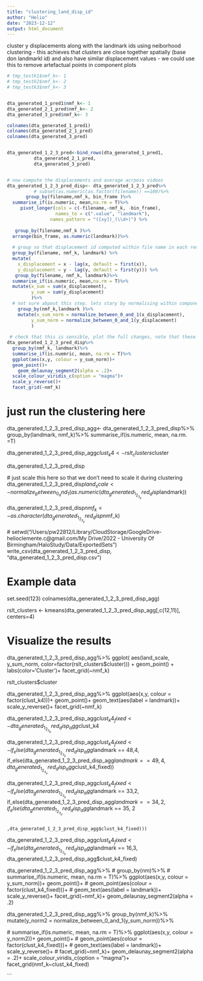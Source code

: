 ```yaml
---
title: "clustering_land_disp_id"
author: "Helio"
date: "2023-12-12"
output: html_document
---
```



cluster y displacements along with the landmark ids using neiborhood clustering
- this achieves that clusters are close together spatially (base don landmarkl id) and also have similar displacement values
- we could use this to remove artefactual points in component plots
```r


# tmp_testk1$nmf_k<- 1
# tmp_testk2$nmf_k<- 2
# tmp_testk3$nmf_k<- 3


dta_generated_1_pred1$nmf_k<- 1
dta_generated_2_1_pred$nmf_k<- 2
dta_generated_3_pred$nmf_k<- 3

colnames(dta_generated_1_pred1)
colnames(dta_generated_2_1_pred)   
colnames(dta_generated_3_pred)  


dta_generated_1_2_3_pred<-bind_rows(dta_generated_1_pred1,
          dta_generated_2_1_pred,
          dta_generated_3_pred)


# now compute the displacements and average acrposs videos
dta_generated_1_2_3_pred_disp<- dta_generated_1_2_3_pred%>%
          # subset(as.numeric(as.factor(filename)) ==100)%>%
       group_by(filename,nmf_k, bin_frame )%>%
  summarise_if(is.numeric, mean,na.rm = T)%>%
     pivot_longer(cols = c(-filename,-nmf_k, -bin_frame), 
                  names_to = c(".value", "landmark"), 
                names_pattern = "([xy])_(\\d+)") %>%
       
   group_by(filename,nmf_k )%>%
  arrange(bin_frame, as.numeric(landmark))%>%
    
  # group so that displacement id computed within file name in each recreated data
  group_by(filename, nmf_k, landmark) %>%
  mutate(
    x_displacement = x - lag(x, default = first(x)),
    y_displacement = y - lag(y, default = first(y))) %>%
   group_by(filename, nmf_k, landmark)%>%
  summarise_if(is.numeric, mean,na.rm = T)%>%
  mutate(x_sum = sum(x_displacement),
         y_sum = sum(y_displacement)
         )%>%
  # not sure abpout this step. lets stary by normalising within component
    group_by(nmf_k,landmark )%>%
    mutate(x_sum_norm = normalize_between_0_and_1(x_displacement),
         y_sum_norm = normalize_between_0_and_1(y_displacement)
         )
  
 # check that this is sensible, plot the full changes, note that these full changes won't correspond to reduced NMF values, so perhaps the clustering might allow us to kind of reduce the dimensionality
dta_generated_1_2_3_pred_disp%>%
  group_by(nmf_k, landmark)%>%
  summarise_if(is.nuemric, mean, na.rm = T)%>%
  ggplot(aes(x,y, colour = y_sum_norm))+
  geom_point()+
    geom_delaunay_segment2(alpha = .2)+
  scale_colour_viridis_c(option = "magma")+
  scale_y_reverse()+
  facet_grid(~nmf_k)

```



# just run the clustering here


dta_generated_1_2_3_pred_disp_agg<- dta_generated_1_2_3_pred_disp%>%
  group_by(landmark, nmf_k)%>%
  summarise_if(is.numeric, mean, na.rm. =T)


dta_generated_1_2_3_pred_disp_agg$clust_k4<- rslt_clusters$cluster

 dta_generated_1_2_3_pred_disp

 # just scale this here so that we don't need to scale it during clustering
dta_generated_1_2_3_pred_disp$land_scale<- normalize_between_0_and_1(as.numeric(dta_generated_1_2_3_pred_disp$landmark))

dta_generated_1_2_3_pred_disp$nmf_k<- as.character(dta_generated_1_2_3_pred_disp$nmf_k)

 # setwd("/Users/pw22812/Library/CloudStorage/GoogleDrive-helioclemente.c@gmail.com/My Drive/2022 - University Of Birmingham/HaloStudy/Data/ExportedSets")
write_csv(dta_generated_1_2_3_pred_disp, "dta_generated_1_2_3_pred_disp.csv")




# Example data
set.seed(123)
colnames(dta_generated_1_2_3_pred_disp_agg)



rslt_clusters <- kmeans(dta_generated_1_2_3_pred_disp_agg[,c(12,11)], centers=4)

# Visualize the results

dta_generated_1_2_3_pred_disp_agg%>%
ggplot( aes(land_scale, y_sum_norm, color=factor(rslt_clusters$cluster))) +
  geom_point() +
  labs(color='Cluster')+
  facet_grid(~nmf_k)

rslt_clusters$cluster



dta_generated_1_2_3_pred_disp_agg%>%
  ggplot(aes(x,y, colour = factor(clust_k4)))+
  geom_point()+
  geom_text(aes(label = landmark))+
  scale_y_reverse()+
  facet_grid(~nmf_k)


dta_generated_1_2_3_pred_disp_agg$clust_k4_fixed<- dta_generated_1_2_3_pred_disp_agg$clust_k4


dta_generated_1_2_3_pred_disp_agg$clust_k4_fixed<- if_else(dta_generated_1_2_3_pred_disp_agg$landmark == 48,4,
                                                           if_else(dta_generated_1_2_3_pred_disp_agg$landmark == 49, 4,dta_generated_1_2_3_pred_disp_agg$clust_k4_fixed))




dta_generated_1_2_3_pred_disp_agg$clust_k4_fixed<- if_else(dta_generated_1_2_3_pred_disp_agg$landmark == 33,2,
                                                           if_else(dta_generated_1_2_3_pred_disp_agg$landmark == 34, 2,
                                                                   if_else(dta_generated_1_2_3_pred_disp_agg$landmark == 35, 2
                                                                   
                                                                ,dta_generated_1_2_3_pred_disp_agg$clust_k4_fixed)))



dta_generated_1_2_3_pred_disp_agg$clust_k4_fixed<- if_else(dta_generated_1_2_3_pred_disp_agg$landmark == 16,3,
dta_generated_1_2_3_pred_disp_agg$clust_k4_fixed)
                                                                   
                                                                

dta_generated_1_2_3_pred_disp_agg%>%
  # group_by(nm)%>%
  # summarise_if(is.numeric, mean, na.rm = T)%>%
  ggplot(aes(x,y, colour = y_sum_norm))+
    geom_point()+
  # geom_point(aes(colour = factor(clust_k4_fixed)))+
  # geom_text(aes(label = landmark))+
  scale_y_reverse()+
  facet_grid(~nmf_k)+
  geom_delaunay_segment2(alpha = .2)



dta_generated_1_2_3_pred_disp_agg%>%
  group_by(nmf_k)%>%
  mutate(y_norm2 = normalize_between_0_and_1(y_sum_norm))%>%
  
  # summarise_if(is.numeric, mean, na.rm = T)%>%
  ggplot(aes(x,y, colour = y_norm2))+
    geom_point()+
  # geom_point(aes(colour = factor(clust_k4_fixed)))+
  # geom_text(aes(label = landmark))+
  scale_y_reverse()+
  # facet_grid(~nmf_k)+
  geom_delaunay_segment2(alpha = .2)+
  scale_colour_viridis_c(option = "magma")+
  facet_grid(nmf_k~clust_k4_fixed)

```